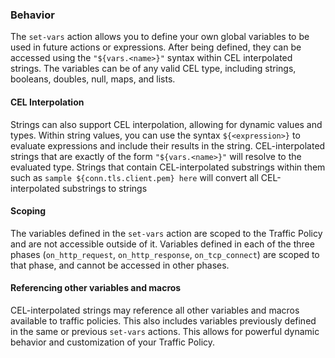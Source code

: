 ### Behavior

The `set-vars` action allows you to define your own global variables to be used in future actions or expressions. After being defined,
they can be accessed using the `"${vars.<name>}"` syntax within CEL interpolated strings. The variables can be of any valid CEL type,
including strings, booleans, doubles, null, maps, and lists.

#### CEL Interpolation

Strings can also support CEL interpolation, allowing for dynamic values and types. Within string values, you can use the syntax `${<expression>}` to evaluate expressions and include their results in the string.
CEL-interpolated strings that are exactly of the form `"${vars.<name>}"` will resolve to the evaluated type. Strings that contain CEL-interpolated substrings within them such as `sample ${conn.tls.client.pem} here` will convert all CEL-interpolated substrings to strings

#### Scoping

The variables defined in the `set-vars` action are scoped to the Traffic Policy and are not accessible outside of it. Variables defined in each of the three phases (`on_http_request`, `on_http_response`, `on_tcp_connect`) are scoped to that phase, and cannot be accessed in other phases.

#### Referencing other variables and macros

CEL-interpolated strings may reference all other variables and macros available to traffic policies. This also includes variables previously defined in the same or previous `set-vars` actions. This allows for powerful dynamic behavior and customization of your Traffic Policy.
